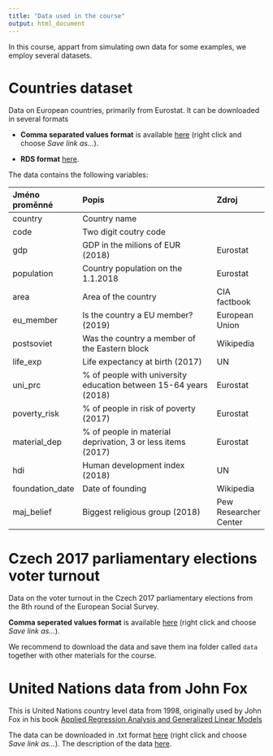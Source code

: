 ```yaml
---
title: "Data used in the course"
output: html_document
---
```


In this course, appart from simulating own data for some examples, we employ several datasets.

# Countries dataset

Data on European countries, primarily from Eurostat. It can be downloaded in several formats

- **Comma separated values format** is available [here](https://raw.githubusercontent.com/Sociology-FA-CU/appliedregressioninr/main/data/countries.csv) (right click and choose *Save link as...*).

- **RDS format** [here](https://github.com/Sociology-FA-CU/appliedregressioninr/raw/main/data/countries.rds).

The data contains the following variables:

|Jméno proměnné |Popis                                                            |Zdroj                |
|:--------------|:----------------------------------------------------------------|:--------------------|
|country        |Country name                                                     |                     |
|code           |Two digit coutry code                                            |                     |
|gdp            |GDP in the milions of EUR (2018)                                 |Eurostat             |
|population     |Country population on the 1.1.2018                               |Eurostat             |
|area           |Area of the country                                              |CIA factbook         |
|eu_member      |Is the country a EU member?   (2019)                             |European Union       |
|postsoviet     |Was the country a member of the Eastern block                    |Wikipedia            |
|life_exp       |Life expectancy at birth (2017)                                  |UN                   |
|uni_prc        |% of people with university education between 15-64 years (2018) |Eurostat             |
|poverty_risk   |% of people in risk of poverty (2017)                            |Eurostat             |
|material_dep   |% of people in material deprivation, 3 or less items (2017)      |Eurostat             |
|hdi            |Human development index (2018)                                   |UN                   |
|foundation_date|Date of founding                                                 |Wikipedia            |
|maj_belief     |Biggest religious group (2018)                                   |Pew Researcher Center|


# Czech 2017 parliamentary elections voter turnout

Data on the voter turnout in the Czech 2017 parliamentary elections from the 8th round of the European Social Survey. 

**Comma seperated values format** is available [here](https://raw.githubusercontent.com/Sociology-FA-CU/appliedregressioninr/main/data/parl_vote_2017.csv) (right click and choose *Save link as...*).

We recommend to download the data and save them ina folder called `data` together with other materials for the course.

# United Nations data from John Fox

This is United Nations country level data from 1998, originally used by John Fox in his book [Applied Regression Analysis and Generalized Linear Models](https://socialsciences.mcmaster.ca/jfox/Books/Applied-Regression-3E/index.html)

The data can be downloaded in .txt format [here](https://raw.githubusercontent.com/Sociology-FA-CU/appliedregressioninr/main/data/UnitedNations.txt) (right click and choose *Save link as...*). The description of the data [here](https://socialsciences.mcmaster.ca/jfox/Books/Applied-Regression-3E/datasets/UnitedNations.pdf).